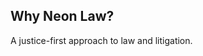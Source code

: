 
<PublicLayout>

<Seo title="Homepage" />

<Banner
  title="Lawyers Invested in Making Tomorrow Better than Today"
  text="Our goal is singular - your upward mobility. Join the thousands of people who have entrusted us with providing legal solutions to make their lives better."
  buttonText="Schedule a Free Consultation Now"
/>

<Section>
  <h2 className="heading--underlined">Why Neon Law?</h2>
  <p>A justice-first approach to law and litigation.</p>
</Section>

</PublicLayout>
